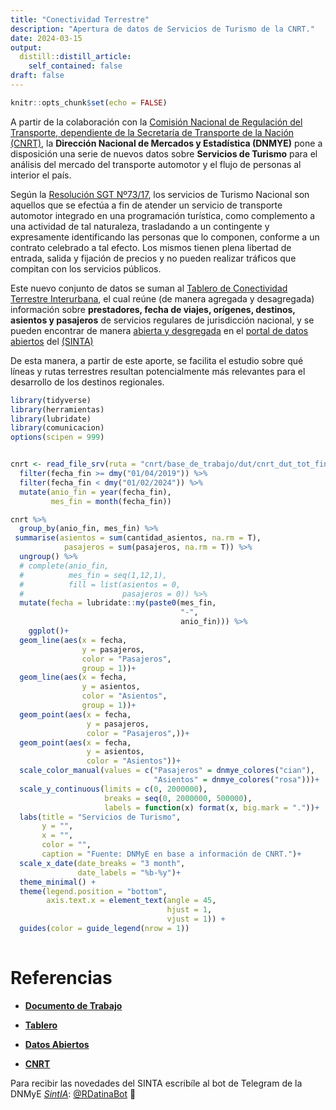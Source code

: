 ```yaml
---
title: "Conectividad Terrestre"
description: "Apertura de datos de Servicios de Turismo de la CNRT."
date: 2024-03-15
output:
  distill::distill_article:
    self_contained: false
draft: false
---
```



```r
knitr::opts_chunk$set(echo = FALSE)
```

A partir de la colaboración con la [Comisión Nacional de Regulación del Transporte, dependiente de la Secretaría de Transporte de la Nación (CNRT)](https://www.argentina.gob.ar/transporte/cnrt), la **Dirección Nacional de Mercados y Estadística (DNMYE)** pone a disposición una serie de nuevos datos sobre **Servicios de Turismo** para el análisis del mercado del transporte automotor y el flujo de personas al interior el país.

Según la [Resolución SGT Nº73/17](https://www.argentina.gob.ar/normativa/nacional/279544/actualizacion), los servicios de Turismo Nacional son aquellos que se efectúa a fin de atender un servicio de transporte automotor integrado en una programación turística, como complemento a una actividad de tal naturaleza, trasladando a un contingente y expresamente identificando las personas que lo componen, conforme a un contrato celebrado a tal efecto. Los mismos tienen plena libertad de entrada, salida y fijación de precios y no pueden realizar tráficos que compitan con los servicios públicos.

Este nuevo conjunto de datos se suman al [Tablero de Conectividad Terrestre Interurbana](https://tableros.yvera.tur.ar/conectividad_terrestre/), el cual reúne (de manera agregada y desagregada) información sobre **prestadores, fecha de viajes, orígenes, destinos, asientos y pasajeros** de servicios regulares de jurisdicción nacional, y se pueden encontrar de manera [abierta y desgregada](https://datos.yvera.gob.ar/dataset/conectividad-terrestre-interurbana){target="_blank"} en el [portal de datos abiertos](https://datos.yvera.gob.ar/){target="_blank"} del [(SINTA)](https://www.yvera.tur.ar/sinta/){target="_blank"}

De esta manera, a partir de este aporte, se facilita el estudio sobre qué líneas y rutas terrestres resultan potencialmente más relevantes para el desarrollo de los destinos regionales.

```r
library(tidyverse)
library(herramientas)
library(lubridate)
library(comunicacion)
options(scipen = 999)


cnrt <- read_file_srv(ruta = "cnrt/base_de_trabajo/dut/cnrt_dut_tot_final.parquet") %>% 
  filter(fecha_fin >= dmy("01/04/2019")) %>% 
  filter(fecha_fin < dmy("01/02/2024")) %>% 
  mutate(anio_fin = year(fecha_fin),
         mes_fin = month(fecha_fin))

cnrt %>% 
  group_by(anio_fin, mes_fin) %>% 
 summarise(asientos = sum(cantidad_asientos, na.rm = T),
            pasajeros = sum(pasajeros, na.rm = T)) %>% 
  ungroup() %>% 
  # complete(anio_fin,
  #          mes_fin = seq(1,12,1),
  #          fill = list(asientos = 0,
  #                      pasajeros = 0)) %>%
  mutate(fecha = lubridate::my(paste0(mes_fin,
                                      "-",
                                      anio_fin))) %>% 
    ggplot()+
  geom_line(aes(x = fecha,
                y = pasajeros,
                color = "Pasajeros",
                group = 1))+
  geom_line(aes(x = fecha,
                y = asientos,
                color = "Asientos",
                group = 1))+
  geom_point(aes(x = fecha,
                 y = pasajeros,
                 color = "Pasajeros",))+
  geom_point(aes(x = fecha,
                 y = asientos,
                 color = "Asientos"))+
  scale_color_manual(values = c("Pasajeros" = dnmye_colores("cian"),
                                "Asientos" = dnmye_colores("rosa")))+
  scale_y_continuous(limits = c(0, 2000000),
                     breaks = seq(0, 2000000, 500000),
                     labels = function(x) format(x, big.mark = "."))+
  labs(title = "Servicios de Turismo",
       y = "",
       x = "",
       color = "", 
       caption = "Fuente: DNMyE en base a información de CNRT.")+
  scale_x_date(date_breaks = "3 month", 
               date_labels = "%b-%y")+
  theme_minimal() +
  theme(legend.position = "bottom",
        axis.text.x = element_text(angle = 45,
                                   hjust = 1, 
                                   vjust = 1)) +
  guides(color = guide_legend(nrow = 1))
  
```

# Referencias

+ **[Documento de Trabajo](https://tableros.yvera.tur.ar/recursos/biblioteca/conectividad_terrestre.pdf)**

+ **[Tablero](https://tableros.yvera.tur.ar/conectividad_terrestre/)**

+ **[Datos Abiertos](https://datos.yvera.gob.ar/dataset/conectividad-terrestre-interurbana)**

+ **[CNRT](https://www.argentina.gob.ar/transporte/cnrt/estadisticas)**


::: {.infobox}
Para recibir las novedades del SINTA escribíle al bot de Telegram de la DNMyE <a href=‘https://bitacora.yvera.tur.ar/posts/2022-09-08-sintia/’ target=‘_blank’>*SintIA*</a>: <a href=‘https://t.me/RDatinaBot’ target=‘_blank’>@RDatinaBot</a> 🤖
:::
